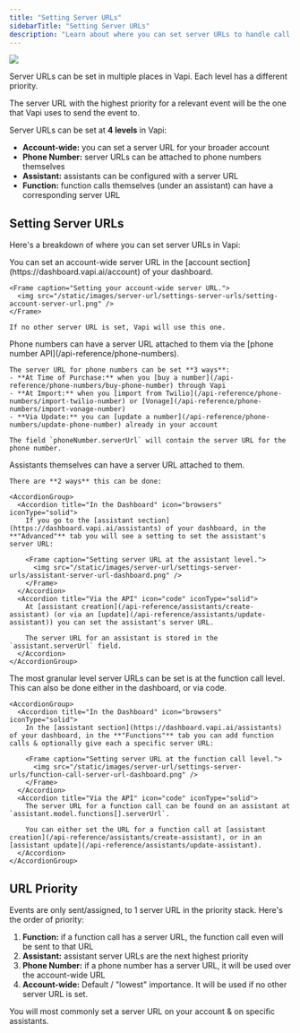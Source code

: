 ```yaml
---
title: "Setting Server URLs"
sidebarTitle: "Setting Server URLs"
description: "Learn about where you can set server URLs to handle call events."
---
```


<Frame caption="Server URLs can be set at multiple levels in Vapi.">
  <img src="/static/images/server-url/settings-server-urls/server-url-priority.png" />
</Frame>

Server URLs can be set in multiple places in Vapi. Each level has a different priority.

The server URL with the highest priority for a relevant event will be the one that Vapi uses to send the event to.

Server URLs can be set at **4 levels** in Vapi:

- **Account-wide:** you can set a server URL for your broader account
- **Phone Number:** server URLs can be attached to phone numbers themselves
- **Assistant:** assistants can be configured with a server URL
- **Function:** function calls themselves (under an assistant) can have a corresponding server URL

## Setting Server URLs

Here's a breakdown of where you can set server URLs in Vapi:

<AccordionGroup>
  <Accordion title="Account" icon="table-columns" iconType="solid">
    You can set an account-wide server URL in the [account section](https://dashboard.vapi.ai/account) of your dashboard.

    <Frame caption="Setting your account-wide server URL.">
      <img src="/static/images/server-url/settings-server-urls/setting-account-server-url.png" />
    </Frame>

    If no other server URL is set, Vapi will use this one.

  </Accordion>
  <Accordion title="Phone Number" icon="phone-volume" iconType="solid">
    Phone numbers can have a server URL attached to them via the [phone number API](/api-reference/phone-numbers).

    The server URL for phone numbers can be set **3 ways**:
    - **At Time of Purchase:** when you [buy a number](/api-reference/phone-numbers/buy-phone-number) through Vapi
    - **At Import:** when you [import from Twilio](/api-reference/phone-numbers/import-twilio-number) or [Vonage](/api-reference/phone-numbers/import-vonage-number)
    - **Via Update:** you can [update a number](/api-reference/phone-numbers/update-phone-number) already in your account

    The field `phoneNumber.serverUrl` will contain the server URL for the phone number.

  </Accordion>
  <Accordion title="Assistant" icon="robot" iconType="solid">
    Assistants themselves can have a server URL attached to them.
    
    There are **2 ways** this can be done:

    <AccordionGroup>
      <Accordion title="In the Dashboard" icon="browsers" iconType="solid">
        If you go to the [assistant section](https://dashboard.vapi.ai/assistants) of your dashboard, in the **"Advanced"** tab you will see a setting to set the assistant's server URL:

        <Frame caption="Setting server URL at the assistant level.">
          <img src="/static/images/server-url/settings-server-urls/assistant-server-url-dashboard.png" />
        </Frame>
      </Accordion>
      <Accordion title="Via the API" icon="code" iconType="solid">
        At [assistant creation](/api-reference/assistants/create-assistant) (or via an [update](/api-reference/assistants/update-assistant)) you can set the assistant's server URL.

        The server URL for an assistant is stored in the `assistant.serverUrl` field.
      </Accordion>
    </AccordionGroup>

  </Accordion>
  <Accordion title="Function Call" icon="robot" iconType="solid">
    The most granular level server URLs can be set is at the function call level. This can also be done either in the dashboard, or via code.

    <AccordionGroup>
      <Accordion title="In the Dashboard" icon="browsers" iconType="solid">
        In the [assistant section](https://dashboard.vapi.ai/assistants) of your dashboard, in the **"Functions"** tab you can add function calls & optionally give each a specific server URL:

        <Frame caption="Setting server URL at the function call level.">
          <img src="/static/images/server-url/settings-server-urls/function-call-server-url-dashboard.png" />
        </Frame>
      </Accordion>
      <Accordion title="Via the API" icon="code" iconType="solid">
        The server URL for a function call can be found on an assistant at `assistant.model.functions[].serverUrl`.

        You can either set the URL for a function call at [assistant creation](/api-reference/assistants/create-assistant), or in an [assistant update](/api-reference/assistants/update-assistant).
      </Accordion>
    </AccordionGroup>

  </Accordion>
</AccordionGroup>

## URL Priority

Events are only sent/assigned, to 1 server URL in the priority stack. Here's the order of priority:

1. **Function:** if a function call has a server URL, the function call even will be sent to that URL
2. **Assistant:** assistant server URLs are the next highest priority
3. **Phone Number:** if a phone number has a server URL, it will be used over the account-wide URL
4. **Account-wide:** Default / "lowest" importance. It will be used if no other server URL is set.

You will most commonly set a server URL on your account & on specific assistants.
